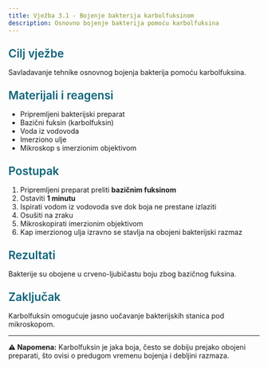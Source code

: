 ```yaml
---
title: Vježba 3.1 - Bojenje bakterija karbolfuksinom
description: Osnovno bojenje bakterija pomoću karbolfuksina
---
```


<h3 style="color: #096279; font-size: 1.4rem; font-weight: 600; margin: 1.5rem 0 1rem 0;">Cilj vježbe</h3>

Savladavanje tehnike osnovnog bojenja bakterija pomoću karbolfuksina.

<h3 style="color: #096279; font-size: 1.4rem; font-weight: 600; margin: 1.5rem 0 1rem 0;">Materijali i reagensi</h3>

- Pripremljeni bakterijski preparat
- Bazični fuksin (karbolfuksin)
- Voda iz vodovoda
- Imerziono ulje
- Mikroskop s imerzionim objektivom

<h3 style="color: #096279; font-size: 1.4rem; font-weight: 600; margin: 1.5rem 0 1rem 0;">Postupak</h3>

1. Pripremljeni preparat preliti **bazičnim fuksinom**
2. Ostaviti **1 minutu**
3. Ispirati vodom iz vodovoda sve dok boja ne prestane izlaziti
4. Osušiti na zraku
5. Mikroskopirati imerzionim objektivom
6. Kap imerzionog ulja izravno se stavlja na obojeni bakterijski razmaz

<h3 style="color: #096279; font-size: 1.4rem; font-weight: 600; margin: 1.5rem 0 1rem 0;">Rezultati</h3>

Bakterije su obojene u crveno-ljubičastu boju zbog bazičnog fuksina.

<h3 style="color: #096279; font-size: 1.4rem; font-weight: 600; margin: 1.5rem 0 1rem 0;">Zaključak</h3>

Karbolfuksin omogućuje jasno uočavanje bakterijskih stanica pod mikroskopom.

---

**⚠️ Napomena:** Karbolfuksin je jaka boja, često se dobiju prejako obojeni preparati, što ovisi o predugom vremenu bojenja i debljini razmaza.